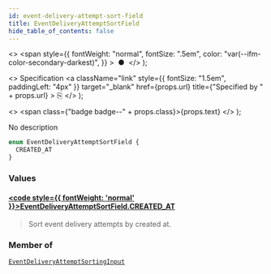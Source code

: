 ```yaml
---
id: event-delivery-attempt-sort-field
title: EventDeliveryAttemptSortField
hide_table_of_contents: false
---
```


  <>
    <span
      style={{
        fontWeight: "normal",
        fontSize: ".5em",
        color: "var(--ifm-color-secondary-darkest)",
      }}
    >
      &nbsp;●&nbsp;
    </span>
  </>
);

  <>
    Specification
    <a
      className="link"
      style={{ fontSize: "1.5em", paddingLeft: "4px" }}
      target="\_blank"
      href={props.url}
      title={"Specified by " + props.url}
    >
      ⎘
    </a>
  </>
);

  <>
    <span class={"badge badge--" + props.class}>{props.text}</span>
  </>
);

No description

```graphql
enum EventDeliveryAttemptSortField {
  CREATED_AT
}
```

### Values

#### [<code style={{ fontWeight: 'normal' }}>EventDeliveryAttemptSortField.<b>CREATED_AT</b></code>](#)

> Sort event delivery attempts by created at.

### Member of

[`EventDeliveryAttemptSortingInput`](../../../developer/api-reference/inputs/event-delivery-attempt-sorting-input) <Badge class="secondary" text="input"/>
